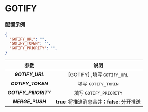 
<Cards>
  <Card
    title="BARK"
    href="/settings/notify/bark"
  />
  <Card
    title="CoolPush"
    href="/settings/notify/coolpush"
  />
  <Card
    title="钉钉"
    href="/settings/notify/dingtalk"
  />
  <Card
    title="飞书"
    href="/settings/notify/feishu"
  />
  <Card
    title="PushPlus"
    href="/settings/notify/pushplus"
  />
  <Card
    title="Qmsg 酱"
    href="/settings/notify/qmsg"
  />
  <Card
    title="企业微信应用消息"
    href="/settings/notify/qywx"
  />
  <Card
    title="企业微信群机器人"
    href="/settings/notify/qywxrobot"
  />
  <Card
    title="Server 酱"
    href="/settings/notify/server"
  />
  <Card
    title="Telegram"
    href="/settings/notify/telegram"
  />
  <Card
    title="Server 酱 TURBO"
    href="/settings/notify/turbo"
  />
  <Card
    title="Ntfy"
    href="/settings/notify/ntfy"
  />
  <Card
    title="Gotify"
    href="/settings/notify/gotify"
  />
</Cards>

# GOTIFY


### 配置示例

```json filename="config.json" copy
{
  "GOTIFY_URL": "",
  "GOTIFY_TOKEN": "",
  "GOTIFY_PRIORITY": "",
}
```

|       参数       |                                              说明                                              |
| :--------------: | :--------------------------------------------------------------------------------------------: |
|  _**GOTIFY_URL**_  | [GOTIFY] ,填写 `GOTIFY_URL`                                                                  |
|  _**GOTIFY_TOKEN**_|                           填写 `GOTIFY_TOKEN`                                                |
| _**GOTIFY_PRIORITY**_|                          填写 `GOTIFY_PRIORITY`                                            |
| _**MERGE_PUSH**_ |                         **true**: 将推送消息合并；**false**: 分开推送                            |
